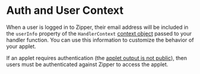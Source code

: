 # Auth and User Context

When a user is logged in to Zipper, their email address will be included in the `userInfo` property of the `HandlerContext` [context object](/building-applets/handler-functions#the-context-object) passed to your handler function. You can use this information to customize the behavior of your applet.

If an applet requires authentication (the [applet output is not public](building-applets/creating-an-applet#applet-output)), then users must be authenticated against Zipper to access the applet.
